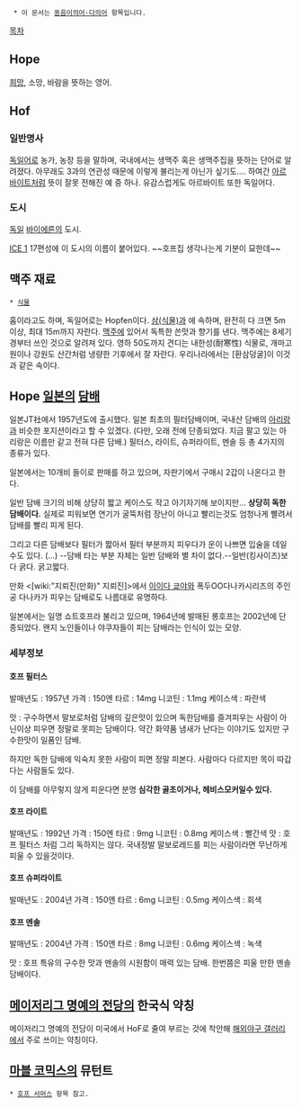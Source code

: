   * 이 문서는 [[동음이의어·다의어]] 항목입니다.

[[목차]]

== Hope ==
[[희망]], 소망, 바람을 뜻하는 영어.

== Hof ==
=== 일반명사 ===
[[독일어]]로 농가, 농장 등을 말하며, 국내에서는 생맥주 혹은 생맥주집을 뜻하는 단어로 알려졌다. 아무래도 3과의 연관성 때문에 이렇게 불리는게 아닌가 싶기도.... 하여간 [[아르바이트]]처럼 뜻이 잘못 전해진 예 중 하나. 유감스럽게도 아르바이트 또한 독일어다.

=== 도시 ===
[[독일]] [[바이에른]]의 도시.

[[ICE 1]] 17편성에 이 도시의 이름이 붙어있다. ~~호프집 생각나는게 기분이 묘한데~~

== 맥주 재료 ==
 * [[식물]]

홉이라고도 하며, 독일어로는 Hopfen이다.
[[삼(식물)]]과 에 속하며, 완전히 다 크면 5m 이상, 최대 15m까지 자란다. [[맥주]]에 있어서 독특한 쓴맛과 향기를 낸다. 맥주에는 8세기경부터 쓰인 것으로 알려져 있다. 영하 50도까지 견디는 내한성(耐寒性) 식물로, 개마고원이나 강원도 산간처럼 냉량한 기후에서 잘 자란다. 우리나라에서는 [환삼덩굴]이 이것과 같은 속이다.

== Hope [[일본]]의 [[담배]] ==
일본JT社에서 1957년도에 출시했다. 일본 최초의 필터담배이며, 국내산 담배의 [[아리랑]]과 비슷한 포지션이라고 할 수 있겠다. (다만, 오래 전에 단종되었다. 지금 팔고 있는 아리랑은 이름만 같고 전혀 다른 담배.)
필터스, 라이트, 슈퍼라이트, 멘솔 등 총 4가지의 종류가 있다.

일본에서는 10개비 들이로 판매를 하고 있으며, 자판기에서 구매시 2갑이 나온다고 한다.

일반 담배 크기의 비해 상당히 짧고 케이스도 작고 아기자기해 보이지만… '''상당히 독한 담배이다.''' 실제로 피워보면 연기가 굴뚝처럼 장난이 아니고 빨리는것도 엄청나게 빨려서 담배를 빨리 피게 된다.

그리고 다른 담배보다 필터가 짧아서 필터 부분까지 피우다가 운이 나쁘면 입술을 데일수도 있다. (...) --담배 타는 부분 자체는 일반 담배와 별 차이 없다.--일반(킹사이즈)보다 굵다. 굵고짧다.

만화 <[wiki:"지뢰진(만화)" 지뢰진]>에서 [[이이다 쿄야]]와 폭두OO다나카시리즈의 주인공 다나카가 피우는 담배로도 나름대로 유명하다.

일본에서는 일명 쇼트호프라 불리고 있으며, 1964년에 발매된 롱호프는 2002년에 단종되었다. 왠지 노인들이나 야쿠자들이 피는 담배라는 인식이 있는 모양.

=== 세부정보 ===
==== 호프 필터스 ====
발매년도 : 1957년 
가격 : 150엔
타르 : 14mg
니코틴 : 1.1mg
케이스색 : 파란색

맛 : 구수하면서 말보로처럼 담배의 깊은맛이 있으며 독한담배를 즐겨피우는 사람이 아닌이상 피우면 정말로 못피는 담배이다. 약간 화약품 냄새가 난다는 이야기도 있지만 구수한맛이 일품인 담배.

하지만 독한 담배에 익숙치 못한 사람이 피면 정말 피본다. 사람마다 다르지만 목이 따갑다는 사람들도 있다.

이 담배를 아무렇지 않게 피운다면 분명 '''심각한 골초이거나, 헤비스모커일수 있다.'''

==== 호프 라이트 ====
발매년도 : 1992년 
가격 : 150엔
타르 : 9mg
니코틴 : 0.8mg
케이스색 : 빨간색
맛 : 호프 필터스 처럼 그리 독하지는 않다. 국내정발 말보로레드를 피는 사람이라면 무난하게 피울 수 있을것이다.

==== 호프 슈퍼라이트 ====
발매년도 : 2004년 
가격 : 150엔
타르 : 6mg
니코틴 : 0.5mg
케이스색 : 회색

==== 호프 멘솔 ====
발매년도 : 2004년 
가격 : 150엔
타르 : 8mg
니코틴 : 0.6mg
케이스색 : 녹색

맛 : 호프 특유의 구수한 맛과 멘솔의 시원함이 매력 있는 담배. 한번쯤은 피울 만한 멘솔 담배이다.

== [[메이저리그 명예의 전당]]의 한국식 약칭 ==
메이저리그 명예의 전당이 미국에서 HoF로 줄여 부르는 것에 착안해 [[해외야구 갤러리]]에서 주로 쓰이는 약칭이다.

== [[마블 코믹스]]의 뮤턴트 ==
 * [[호프 서머스]] 항목 참고.
